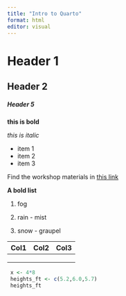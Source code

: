 ```yaml
---
title: "Intro to Quarto"
format: html
editor: visual
---
```


# Header 1

## Header 2

##### Header 5

**this is bold**

*this is italic*

-   item 1
-   item 2
-   item 3

Find the workshop materials in [this link](arcticdata.io)

**A bold list**

1.  fog

2.  rain - mist

3.  snow - graupel

| Col1 | Col2 | Col3 |
|------|------|------|
|      |      |      |
|      |      |      |
|      |      |      |

```r
 x <- 4*8
 heights_ft <- c(5.2,6.0,5.7)
 heights_ft
```

